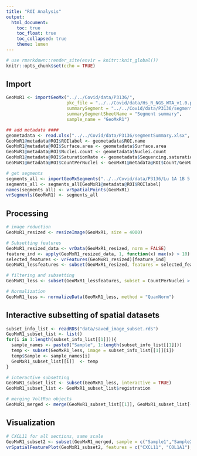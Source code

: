 ```yaml
---
title: "ROI Analysis"
output: 
  html_document:
    toc: true
    toc_float: true
    toc_collapsed: true
    theme: lumen
---
```


```r
# use rmarkdown::render_site(envir = knitr::knit_global())
knitr::opts_chunk$set(echo = TRUE)
```

## Import

```r
GeoMxR1 <- importGeoMx("../../Covid/data/P3136/",
                       pkc_file = "../../Covid/data/Hs_R_NGS_WTA_v1.0.pkc",
                       summarySegment = "../../Covid/data/P3136/segmentSummary.xlsx",
                       summarySegmentSheetName = "Segment summary",
                       sample_name = "GeoMxR1")

## add metadata ####
geometadata <- read.xlsx("../../Covid/data/P3136/segmentSummary.xlsx", sheetName = "Segment summary")
GeoMxR1@metadata@ROI$ROIlabel <- geometadata$ROI.name
GeoMxR1@metadata@ROI$Surface.area <- geometadata$Surface.area
GeoMxR1@metadata@ROI$Nuclei.count <- geometadata$Nuclei.count
GeoMxR1@metadata@ROI$SaturationRate <- geometadata$Sequencing.saturation
GeoMxR1@metadata@ROI$CountPerNuclei <- GeoMxR1@metadata@ROI$Count/GeoMxR1@metadata@ROI$Nuclei.count

# get segments
segments_all <- importGeoMxSegments("../../Covid/data/P3136/Lu 1A 1B 5 um, true exp.ome.tiff", summary = geometadata, imageinfo = image_info(vrImages(GeoMxR1)[[1]]))
segments_all <- segments_all[GeoMxR1@metadata@ROI$ROIlabel]
names(segments_all) <- vrSpatialPoints(GeoMxR1)
vrSegments(GeoMxR1) <- segments_all
```

## Processing 

```r
# image reduction
GeoMxR1_resized <- resizeImage(GeoMxR1, size = 4000)

# Subsetting features
GeoMxR1_resized_data <- vrData(GeoMxR1_resized, norm = FALSE)
feature_ind <- apply(GeoMxR1_resized_data, 1, function(x) max(x) > 10) 
selected_features <- vrFeatures(GeoMxR1_resized)[feature_ind]
GeoMxR1_lessfeatures <- subset(GeoMxR1_resized, features = selected_features)

# filtering and subsetting
GeoMxR1_less <- subset(GeoMxR1_lessfeatures, subset = CountPerNuclei > 500)

# Normalization
GeoMxR1_less <- normalizeData(GeoMxR1_less, method = "QuanNorm")
```

## Interactive subsetting of spatial datasets

```r
subset_info_list <- readRDS("data/saved_image_subset.rds")
GeoMxR1_subset_list <- list()
for(i in 1:length(subset_info_list[[1]])){
  sample_names <- paste0("Sample", 1:length(subset_info_list[[1]]))
  temp <- subset(GeoMxR1_less, image = subset_info_list[[1]][i])
  temp$Sample <- sample_names[i]
  GeoMxR1_subset_list[[i]]  <- temp
}
```

```r
# interactive subsetting
GeoMxR1_subset_list <- subset(GeoMxR1_less, interactive = TRUE)
GeoMxR1_subset_list <- GeoMxR1_subset_list$registration

# merging VoltRon objects
GeoMxR1_merged <- merge(GeoMxR1_subset_list[[1]], GeoMxR1_subset_list[-1])
```

## Visualization

```r
# CXCL11 for all sections, same scale
GeoMxR1_subset2 <- subset(GeoMxR1_merged, sample = c("Sample1","Sample2"))
vrSpatialFeaturePlot(GeoMxR1_subset2, features = c("CXCL11", "COL1A1"), group.by = "ROIlabel", label = TRUE, pt.size = 8, keep.scale = "all")
```
